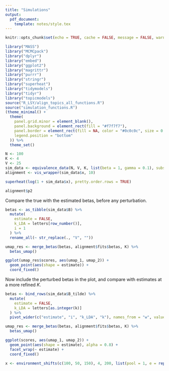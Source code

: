 ```yaml
---
title: "Simulations"
output:
  pdf_document:
    template: notes/style.tex
---
```


```r
knitr::opts_chunk$set(echo = TRUE, cache = FALSE, message = FALSE, warning = FALSE, fig.width = 5, fig.height = 2)
```

```r
library("MASS")
library("MCMCpack")
library("dplyr")
library("embed")
library("ggplot2")
library("magrittr")
library("purrr")
library("stringr")
library("superheat")
library("tidymodels")
library("tidyr")
library("topicmodels")
source("R_LSY/align_topics_all_functions.R")
source("simulation_functions.R")
(theme_minimal() + 
  theme(
    panel.grid.minor = element_blank(),
    panel.background = element_rect(fill = "#f7f7f7"),
    panel.border = element_rect(fill = NA, color = "#0c0c0c", size = 0.6),
    legend.position = "bottom"
  )) %>%
  theme_set()
```

```r
N <- 100
K <- 4
V <- 25
sim_data <- equivalence_data(N, V, K, list(beta = 1, gamma = 0.1), subset_size = 4)
alignment <- vis_wrapper(sim_data$x, 10)
```

```r
superheat(log(1 + sim_data$x), pretty.order.rows = TRUE)
```

```r
alignment$p2
```

Compare the true with the estimated betas, before any perturbation.

```r
betas <- as_tibble(sim_data$B) %>%
  mutate(
    estimate = FALSE,
    k_LDA = letters[row_number()],
    i = 1
  ) %>%
  rename_all(~ str_replace(., "V", ""))

umap_res <- merge_betas(betas, alignment$fits$betas, K) %>%
  betas_umap()
```

```r
ggplot(umap_res$scores, aes(umap_1, umap_2)) +
  geom_point(aes(shape = estimate)) +
  coord_fixed()
```

Now include the perturbed betas in the plot, and compare with estimates at a
more refined $K$.

```r
betas <- bind_rows(sim_data$B_tilde) %>%
  mutate(
    estimate = FALSE,
    k_LDA = letters[as.integer(k)]
  ) %>%
  pivot_wider(c("estimate", "i", "k_LDA", "k"), names_from = "w", values_from = "b")

umap_res <- merge_betas(betas, alignment$fits$betas, K) %>%
  betas_umap()
```

```r
ggplot(scores, aes(umap_1, umap_2)) +
  geom_point(aes(shape = estimate), alpha = 0.8) +
  facet_wrap(~ estimate) +
  coord_fixed()
```

```r
x <- environment_shifts(c(100, 50, 150), 4, 200, list(pool = 1, e = rep(0.1, 3), beta = 1))
```